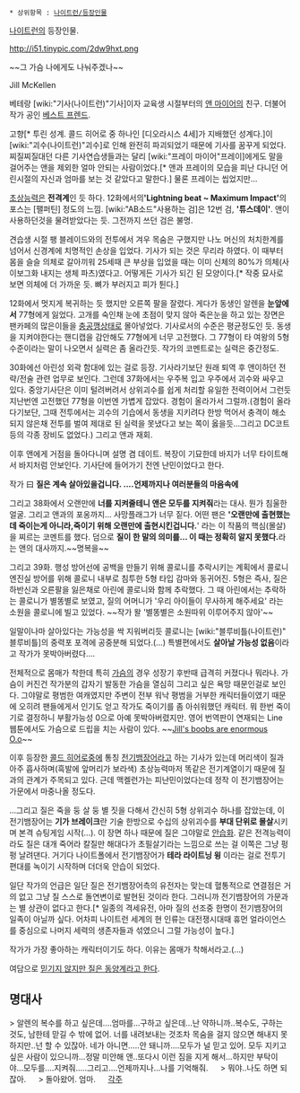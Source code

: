  * 상위항목 : [[나이트런/등장인물]]

[[나이트런]]의 등장인물.

http://i51.tinypic.com/2dw9hxt.png

~~그 가슴 나에게도 나눠주겠나~~ 

Jill McKellen

베테랑 [wiki:"기사(나이트런)"기사]이자 교육생 시절부터의 [[앤 마이어]]의 친구. 더불어 작가 공인 [[베스트 프렌드]].
 
고향[* 투린 성계. 콜드 히어로 중 하나인 [디오라시스 4세]가 지배했던 성계다.]이 [wiki:"괴수(나이트런)"괴수]로 인해 완전히 파괴되었기 때문에 기사를 꿈꾸게 되었다. 찌질찌질대던 다른 기사연습생들과는 달리 [wiki:"프레이 마이어"프레이]에게도 말을 걸어주는 앤을 제외한 얼마 안되는 사람이었다.[* 앤과 프레이의 모습을 피난 다니던 어린시절의 자신과 엄마를 보는 것 같았다고 말한다.] 물론 프레이는 씹었지만...

[[초상능력]]은 '''전격계'''인 듯 하다. 12화에서의''' 'Lightning beat ~ Maximum Impact' '''의 포스는 [팰퍼틴] 정도의 느낌. [wiki:"AB소드"사용하는 검]은 12번 검, ''' '튜스데이' '''. 앤이 사용하던것을 물려받았다는 듯. 그전까지 쓰던 검은 불명.

견습생 시절 팽 블레이드와의 전투에서 겨우 목숨은 구했지만 나노 머신의 처치한계를 넘어서 신경계에 치명적인 손상을 입었다. 기사가 되는 것은 무리라 하였다. 이 때부터 몸을 슬슬 의체로 갈아끼워 25세때 큰 부상을 입었을 때는 이미 신체의 80%가 의체(사이보그화 내지는 생체 파츠)였다고. 어떻게든 기사가 되긴 된 모양이다.[* 작중 묘사로 보면 의체에 더 가까운 듯. 뼈가 부러지고 피가 튄다.]

12화에서 멋지게 복귀하는 듯 했지만 오른쪽 팔을 잘렸다. 게다가 동생인 알렌을 '''눈앞에서''' 77형에게 잃었다. 고개를 숙인채 눈에 초점이 맞지 않아 죽은눈을 하고 있는 장면은 팬카페의 많은이들을 [[충공깽]]상태로 몰아넣었다. 기사로서의 수준은 평균정도인 듯. 동생을 지켜야한다는 핸디캡을 감안해도 77형에게 너무 고전했다. 그 77형이 타 여왕의 5형수준이라는 말이 나오면서 실력은 좀 올라간듯. 작가의 코멘트로는 실력은 중간정도.  

30화에선 아린성 외곽 함대에 있는 걸로 등장. 기사라기보단 원래 퇴역 후 앤이하던 전략/전술 관련 업무로 보인다. 그런데 37화에서는 우주복 입고 우주에서 괴수와 싸우고 있다. 중앙기사단은 이미 털려버려서 상위괴수를 쉽게 처리할 유일한 전력이어서 그런듯 지난번엔 고전했던 77형을 이번엔 가볍게 잡았다. 경험이 올라가서 그럴까.(경험이 올라다기보단, 그때 전투에서는 괴수의 기습에서 동생을 지키려다 한방 먹어서 충격이 해소되지 않은채 전투를 벌여 제대로 된 실력을 못냈다고 보는 쪽이 옳을듯...그리고 DC코트등의 각종 장비도 없었다.) 그리고 앤과 재회.

이후 앤에게 거점을 돌아다니며 설명 겸 데이트. 복장이 기묘한데 바지가 너무 타이트해서 바지처럼 안보인다. 기사단에 들어가기 전엔 난민이었다고 한다. 

작가 曰 '''질은 계속 살아있을겁니다. ....언제까지나 여러분들의 마음속에'''

그리고 38화에서 오랜만에 '''너를 지켜줄테니 앤은 모두를 지켜줘'''라는 대사. 뭔가 침울한 얼굴. 그리고 앤과의 포옹까지... 사망플래그가 너무 짙다. 어떤 팬은 ''''오랜만에 출현했는데 죽이는게 아니라,죽이기 위해 오랜만에 출현시킨겁니다.'''' 라는 이 작품의 핵심(몰살)을 찌르는 코멘트를 했다. 덤으로 '''질이 한 말의 의미를… 이 때는 정확히 알지 못했다.'''라는 앤의 대사까지.~~명복을~~ 

그리고 39화. 행성 방어선에 공백을 만들기 위해 콜로니를 추락시키는 계획에서 콜로니 엔진실 방어를 위해 콜로니 내부로 침투한 5형 타입 감마와 동귀어진. 5형은 즉사, 질은 하반신과 오른팔을 잃은채로 아린에 콜로니와 함께 추락했다. 그 때 아린에서는 추락하는 콜로니가 별똥별로 보였고, 질의 어머니가 '우리 아이들이 무사하게 해주세요' 라는 소원을 콜로니에 빌고 있었다. ~~작가 왈 '별똥별은 소원따위 이루어주지 않아'~~

일말이나마 살아있다는 가능성을 싹 지워버리듯 콜로니는 [wiki:"블루비틀(나이트런)" 블루비틀]의 중력포 포격에 공중분해 되었다.(…) 특별편에서도 '''살아날 가능성 없음'''이라고 작가가 못박아버렸다….

전체적으로 몸매가 착한데 특히 [[가슴]]의 경우 성장기 후반때 급격히 커졌다나 뭐라나. 가슴이 커진건 작가분의 갑자기 발동한 가슴을 열심히 그리고 싶은 욕망 때문인걸로 보인다. 그야말로 평범한 여캐였지만 주변이 전부 워낙 평범을 거부한 캐릭터들이였기 때문에 오히려 팬들에게서 인기도 얻고 작가도 죽이기를 좀 아쉬워했던 캐릭터. 뭐 한번 죽이기로 결정하니 부활가능성 0으로 아예 못박아버렸지만. 영어 번역판이 연재되는 Line 웹툰에서도 가슴으로 드립을 치는 사람이 있다. ~~[http://www.webtoons.com/viewer?titleNo=67&episodeNo=38 Jill's boobs are enormous O.o]~~

이후 등장한 [[콜드 히어로]]중에 통칭 [[전기뱀장어]]라고 하는 기사가 있는데 머리색이 질과 아주 흡사하며(흑발에 앞머리가 보라색) 초상능력마저 똑같은 전기계열이기 때문에 질과의 관계가 주목되고 있다. 근데 맥켈런가는 피난민이었다는데 정작 이 전기뱀장어는 가문에서 마중나올 정도다.

…그리고 질은 죽을 둥 살 둥 별 짓을 다해서 간신히 5형 상위괴수 하나를 잡았는데, 이 전기뱀장어는 '''기가 브레이크'''란 기술 한방으로 수십의 상위괴수를 '''부대 단위로 몰살'''시키며 본격 슈팅게임 시작(...). 이 장면 하나 때문에 질은 그야말로 [[안습]]화. 같은 전격능력이라도 질은 대개 죽어라 칼질만 해대다가 초필살기라는 느낌으로 쓰는 걸 이쪽은 그냥 펑펑 날려댄다. 거기다 나이트폴에서 전기뱀장어가 '''테라 라이트닝 윙''' 이라는 걸로 전투기 편대를 녹이기 시작하며 더더욱 안습이 되었다. 

일단 작가의 언급은 일단 질은 전기뱀장어측의 유전자는 맞는데 혈통적으로 연결점은 거의 없고 그냥 질 스스로 돌연변이로 발현된 것이라 한다. 그러니까 전기뱀장어의 가문과는 별 상관이 없다고 한다.[* 일종의 격세유전, 아마 질의 선조중 한명이 전기뱀장어의 일족이 아닐까 싶다. 어차피 나이트런 세계의 현 인류는 대전쟁시대때 휴먼 얼라이언스를 중심으로 나머지 세력의 생존자들과 섞였으니 그럴 가능성이 높다.]

작가가 가장 좋아하는 캐릭터이기도 하다. 이유는 몸매가 착해서라고.(...)

여담으로 [http://cafe.naver.com/knightrunfan/81917 믿기지 않지만 질은 동양계라고 한다].


== 명대사 ==

> 알렌의 복수를 하고 싶은데....엄마를...구하고 싶은데...난 약하니까..복수도, 구하는 것도, 남한테 맏길 수 밖에 없어. 너를 내려보내는 것조차 목숨을 걸지 않으면 해내지 못하지만..넌 할 수 있잖아. 네가 아니면.....안 돼니까....모두가 널 믿고 있어. 모두 지키고 싶은 사람이 있으니까...정말 미안해 앤..또다시 이런 짐을 지게 해서...하지만 부탁이야...모두를....지켜줘.....그리고....언제까지나...나를 기억해줘.
　
> 뭐야..나도 하면 되잖아.
　
> 돌아왔어. 엄마.
　
[[각주]]
